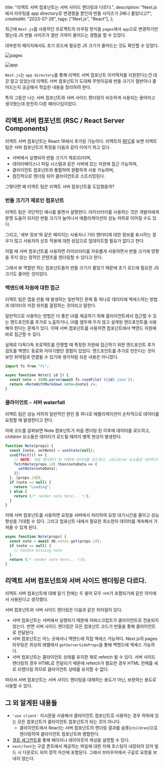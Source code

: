  title: "리액트 서버 컴포넌트는 서버 사이드 렌더링과 다르다.",
  description:
    "Next.js에서 라우팅을 app directory로 변경했을 뿐인데 번들 사이즈가 2배나 줄었다고?",
  createdAt: "2023-07-26",
  tags: ["Next.js", "React"],
};

최근에 `Next.js`를 사용하던 프로젝트의 라우팅 방식을 `pages`에서 `app`으로 변경하기만 했는데 JS 번들 사이즈가 절반 가까이 줄어드는 경험을 할 수 있었다.

대부분의 페이지에서도 초기 로드에 필요한 JS 크기가 줄어드는 것도 확인할 수 있었다.

<div className="flex">

![pages](routing-pages.png)

![app](routing-app.png)

</div>

`Next.js`는 `app directory`를 통해 리액트 서버 컴포넌트 아키텍처를 지원한다는건 대강 알고 있었는데 리액트 서버 컴포넌트가 도대체 무엇이길래 번들 크기가 절반이나 줄어드는지 궁금해서 학습한 내용을 정리하려 한다.

특히 그동안 나는 서버 컴포넌트와 서버 사이드 렌더링이 비슷하게 사용되는 용어라고 생각했는데 완전히 다른 패러다임이었다.

## 리액트 서버 컴포넌트 (RSC / React Server Components)

리액트 서버 컴포넌트는 React 18에서 추가된 기능이다. 리액트의 [RFC](https://github.com/reactjs/rfcs/blob/main/text/0188-server-components.md)를 보면 리액트 팀은 서버 컴포넌트의 특징을 다음과 같이 이야기 하고 있다.

- 서버에서 실행되어 번들 크기가 제로(0)이며,
- 데이터베이스나 파일 시스템과 같은 서버에 있는 자원에 접근 가능하며,
- 클라이언트 컴포넌트와 통합하여 원활하게 사용 가능하며,
- 점진적으로 렌더링 되어 클라이언트로 스트리밍된다.

그렇다면 왜 리액트 팀은 리액트 서버 컴포넌트를 도입했을까?

### 번들 크기가 제로인 컴포넌트

리액트 팀은 극단적인 예시를 들면서 설명한다. 라이브러리를 사용하는 것은 개발자에게 분명 도움이 되지만 번들 크기가 늘어나서 애플리케이션의 성능 저하로 이어질 수도 있다.

그리고, '세부 정보'와 같은 페이지는 사용자나 기타 엔터티에 대한 정보를 표시하는 경우가 많고 사용자의 상호 작용에 대한 응답으로 업데이트할 필요가 없다고 한다.

이럴 때 서버 컴포넌트를 사용하면 라이브러리를 자유롭게 사용하면서 번들 크기에 영향을 주지 않는 정적인 콘텐츠를 렌더링할 수 있다고 한다.

그래서 뷰 역할만 하는 컴포넌트들의 번들 크기가 줄었기 때문에 초기 로드에 필요한 JS 크기도 줄어든 것이었다.

### 백엔드에 자원에 대한 접근

리액트 팀은 앱을 만들 때 발생하는 일반적인 문제 중 하나로 데이터에 엑세스하는 방법과 데이터의 저장 위치를 결정하는 것이라고 말한다.

일반적으로 사용하는 방법은 더 좋은 UI를 제공하기 위해 클라이언트에서 접근할 수 있는 엔드포인트를 추가로 노출하거나, UI를 염두에 두지 않고 설계된 엔드포인트를 사용해야 한다는 문제가 있다. 이때 서버 컴포넌트를 사용하면 컴포넌트에서 백엔드 자원에 바로 접근할 수 있다.

실제로 다독다독 프로젝트를 진행할 때 특정한 자원에 접근하기 위한 엔드포인트 추가 검토를 백엔드 동료와 이야기했던 경험이 있었다. 엔드포인트를 추가로 만든다는 것이 보안 취약점과 연결될 수 있기에 생각처럼 쉬운 내용은 아니었다.

```jsx
import fs from "fs";

async function Note({ id }) {
  const note = JSON.parse(await fs.readFile(`${id}.json`));
  return <NoteWithMarkdown note={note} />;
}
```

### 클라이언트 - 서버 waterfall

리액트 팀은 성능 저하의 일반적인 원인 중 하나로 애플리케이션이 순차적으로 데이터를 요청할 때 발생한다고 한다.

아래 코드를 살펴보면 Note 컴포넌트가 처음 렌더링 된 이후에 데이터를 로드하고, children 요소들은 데이터가 로드될 때까지 병목 현상이 발생한다.

```jsx
function Note(props) {
  const [note, setNote] = useState(null);
  useEffect(() => {
    // NOTE: 처음 렌더링이 된 이후에 데이터를 로드하고, children 요소들은 데이터가 로드될 때까지 병목 현상이 발생한다.
    fetchNote(props.id).then(noteData => {
      setNote(noteData);
    });
  }, [props.id]);
  if (note == null) {
    return "Loading";
  } else {
    return (/* render note here... */);
  }
}
```

이때 서버 컴포넌트를 사용하면 요청을 서버에서 처리하여 요청 대기시간을 줄이고 성능 향상을 기대할 수 있다. 그리고 컴포넌트 내에서 필요한 최소한의 데이터를 계속해서 가져올 수 있게 된다.

```jsx
async function Note(props) {
  const note = await db.notes.get(props.id);
  if (note == null) {
    // handle missing note
  }
  return (/* render note here... */);
}
```

## 리액트 서버 컴포넌트와 서버 사이드 렌더링은 다르다.

리액트 서버 컴포넌트에 대해 알기 전에는 두 용어 모두 `서버`가 포함되기에 같은 의미에서 사용된다고 생각했다.

서버 컴포넌트와 서버 사이드 렌더링은 다음과 같은 차이점이 있다.

- 서버 컴포넌트는 서버에서 실행되기 때문에 자바스크립트가 클라이언트로 전송되지 않는다. 반면 서버 사이드 렌더링은 모든 컴포넌트 코드가 번들을 통해 클라이언트로 전달된다.
- 서버 컴포넌트는 어느 곳에서나 백엔드에 직접 액세스 가능하다. Next.js의 pages 라우팅은 최상위 레벨에서 `getServerSideProps`을 통해 백엔드에 액세스 가능하다.
- 서버 컴포넌트는 클라이언트 상태를 유지한 채로 refetch 될 수 있다. 서버 사이드 렌더링의 경우 HTML로 전달되기 때문에 refetch가 필요한 경우 HTML 전체를 새로 리렌더링 하므로 클라이언트 상태를 유지할 수 없다.

따라서 서버 컴포넌트는 서버 사이드 렌더링을 대체하는 용도가 아닌, 보완하는 용도로 사용할 수 있다.

## 그 외 알게된 내용들

- `'use client'` 지시문을 사용해서 클라이언트 컴포넌트로 사용하는 경우 하위에 있는 모든 컴포넌트가 클라이언트 컴포넌트가 되는 것이 아니다.
  - 클라이언트에서 React는 서버 컴포넌트의 렌더링 결과를 슬롯(`children`)으로 렌더링하여 클라이언트 컴포넌트와 병합한다.
- [경로 세그먼트](https://nextjs.org/docs/app/api-reference/file-conventions/route-segment-config)를 통해 페이지나 레이아웃의 캐싱을 설정할 수 있다.
- `next/font`는 구글 폰트에서 제공하는 파일에 대한 자체 호스팅이 내장되어 있어 빌드 시 다운로드 되어 정적 자산에 포함된다. 그래서 브라우저에서 구글로 요청을 보내지 않는다.
